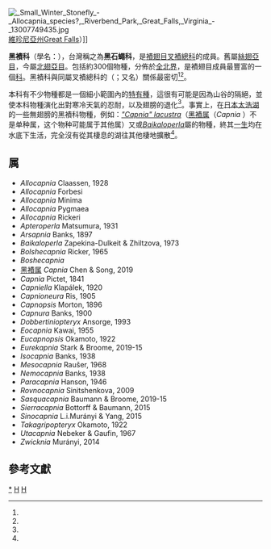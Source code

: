 {{noteTA
|T=zh-hans:黑𫌀科;zh-hant:黑襀科;
|1=zh-hans:𫌀;zh-hant:襀;
}}{{CJK-New-Char|27410|2B300}}
{{全局僻字|𫌀|⿰衤责|襀|⿰衤責}}
{{Automatic taxobox
| image = Eocapnia nivalis 200702 crop.png
| image_caption = 雪上的一隻''Eocapnia nivalis''（[[日本|日本]][[長野縣|長野縣]][[長野市|長野市]]）
| taxon = Capniidae
| authority = Banks, 1900
| display_parents = 3
}}
[[File:_Small_Winter_Stonefly_-_Allocapnia_species?,_Riverbend_Park,_Great_Falls,_Virginia_-_13007749435.jpg|thumb]][[維珍尼亞州|維珍尼亞州]][[Great_Falls,_Virginia|Great Falls]]）]]

'''黑襀科'''（學名：{{lang|la|Capniidae}}）{{r|zgdwz}}，台灣稱之為'''黑石蠅科'''，是[[襀翅目|襀翅目]][[叉襀總科|叉襀總科]]的成員。舊屬[[絲翅亞目|絲翅亞目]]，今屬[[北翅亞目|北翅亞目]]。包括約300個物種，分佈於[[全北界|全北界]]，是襀翅目成員最豐富的一個[[科_(生物)|科]]。黑襀科與同屬叉襀總科的{{tsl|en|Leuctridae|卷襀科}}（{{tsl|en|Leuctridae}}；又名{{tsl|en|Leuctridae|卷石蠅科}}）關係最密切<ref name=Nelson1996a/><ref name=Nelson1996b/>。

本科有不少物種都是一個細小範圍內的[[特有種|特有種]]，這很有可能是因為山谷的隔絕，並使本科物種演化出對寒冷天氣的忍耐，以及翅膀的退化<ref name=Nelson1996b/>。事實上，在[[日本|日本]][[太浩湖|太浩湖]]的一些無翅膀的黑襀科物種，例如：''[[Capnia_lacustra|"Capnia" lacustra]]''（[[黑襀属|黑襀属]]（''Capnia'' ）不是单种属，这个物种可能属于其他属）又或''[[Baikaloperla|Baikaloperla]]''屬的物種，終其[[生物生命週期|一生]]均在水底下生活，完全沒有從其棲息的湖往其他棲地擴散<ref name=Holst2000/>。

==属==

* ''Allocapnia'' Claassen, 1928
* ''Allocapnia'' Forbesi
* ''Allocapnia'' Minima
* ''Allocapnia'' Pygmaea
* ''Allocapnia'' Rickeri
* ''Apteroperla'' Matsumura, 1931
* ''Arsapnia'' Banks, 1897
* ''Baikaloperla'' Zapekina-Dulkeit & Zhiltzova, 1973
* ''Bolshecapnia'' Ricker, 1965
* ''Boshecapnia''
* [[黑襀属|黑襀属]] ''Capnia'' Chen & Song, 2019
* ''Capnia'' Pictet, 1841
* ''Capniella'' Klapálek, 1920
* ''Capnioneura'' Ris, 1905
* ''Capnopsis'' Morton, 1896
* ''Capnura'' Banks, 1900
* ''Dobbertiniopteryx'' Ansorge, 1993
* ''Eocapnia'' Kawai, 1955
* ''Eucapnopsis'' Okamoto, 1922
* ''Eurekapnia'' Stark & Broome, 2019-15
* ''Isocapnia'' Banks, 1938
* ''Mesocapnia'' Raušer, 1968
* ''Nemocapnia'' Banks, 1938
* ''Paracapnia'' Hanson, 1946
* ''Rovnocapnia'' Sinitshenkova, 2009
* ''Sasquacapnia'' Baumann & Broome, 2019-15
* ''Sierracapnia'' Bottorff & Baumann, 2015
* ''Sinocapnia'' L.i.Murányi & Yang, 2015
* ''Takagripopteryx'' Okamoto, 1922
* ''Utacapnia'' Nebeker & Gaufin, 1967
* ''Zwicknia'' Murányi, 2014

==參考文獻==
{{Reflist|32em|refs=
<ref name="zgdwz">{{中國動物志/K58
 |access-date=2020-06-02 }}</ref>

<ref name=Holst2000>{{cite book |author=E. M. Holst |year=2000 |chapter=Lake Tahoe benthic stonefly (''Capnia lacustra'') |editor1=D. D. Murhy |editor2=C. M. Knopp |url=http://www.fs.fed.us/psw/publications/documents/gtr-175/ |title=Lake Tahoe Watershed Assessment |pages=O–118 – O–120 |publisher=[[United_States_Department_of_Agriculture|United States Department of Agriculture]] |chapter-url=http://www.fs.fed.us/psw/publications/documents/gtr-175/gtr-175-appendixO.pdf |format=[[Portable_Document_Format|PDF]]
}}</ref>

<ref name=Nelson1996a>
{{Cite web| url = http://tolweb.org/Plecoptera/8245/1996.01.01
| title = Plecoptera. Stoneflies
| website = Tree of Life
| access-date=2019-06-10
}}</ref>

<ref name=Nelson1996b>
{{Cite web| url = http://tolweb.org/Capniidae/13943/1996.01.01
| title = Capniidae. Winter Stoneflies
| website = Tree of Life
| access-date=2019-06-10
}}</ref>
}}
{{taxonbar}}

[[Category:_黑襀科|*]]
[[Category:_襀翅目|H]]
[[Category:_1900年描述的分类群|H]]